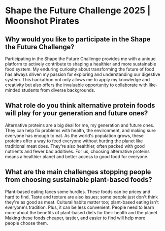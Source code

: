 # Shape the Future Challenge 2025 | Moonshot Pirates

## Why would you like to participate in the Shape the Future Challenge?

Participating in the Shape the Future Challenge provides me with a unique platform to actively contribute to shaping a healthier and more sustainable food system. My enduring curiosity about transforming the future of food has always driven my passion for exploring and understanding our digestive system. This hackathon not only allows me to apply my knowledge and creativity but also offers the invaluable opportunity to collaborate with like-minded students from diverse backgrounds.


## What role do you think alternative protein foods will play for your generation and future ones?

Alternative proteins are a big deal for me, my generation and future ones. They can help fix problems with health, the environment, and making sure everyone has enough to eat. As the world's population grows, these proteins offer a way to feed everyone without hurting the planet like traditional meat does. They're also healthier, often packed with good nutrients and fewer bad additives. For us, choosing alternative proteins means a healthier planet and better access to good food for everyone.


## What are the main challenges stopping people from choosing sustainable plant-based foods?

Plant-based eating faces some hurdles. These foods can be pricey and hard to find. Taste and texture are also issues; some people just don't think they're as good as meat. Cultural habits matter too; plant-based eating isn't everyone's tradition. Plus, it can be less convenient. People need to learn more about the benefits of plant-based diets for their health and the planet. Making these foods cheaper, tastier, and easier to find will help more people choose them.
